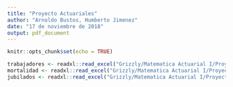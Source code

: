 ---
title: "Proyecto Actuariales"
author: "Arnoldo Bustos, Humberto Jimenez"
date: "17 de noviembre de 2018"
output: pdf_document
---

```{r setup, include=FALSE}
knitr::opts_chunk$set(echo = TRUE)
```
```{r}
trabajadores <- readxl::read_excel("Grizzly/Matematica Actuarial I/Proyecto/Datos_Proyecto_v2.xlsx", sheet = "Trabajadores")
mortalidad <- readxl::read_excel("Grizzly/Matematica Actuarial I/Proyecto/Datos_Proyecto_v2.xlsx", sheet = "Mortalidad")
jubilados <- readxl::read_excel("Grizzly/Matematica Actuarial I/Proyecto/Datos_Proyecto_v2.xlsx", sheet = "Jubilados")

```

